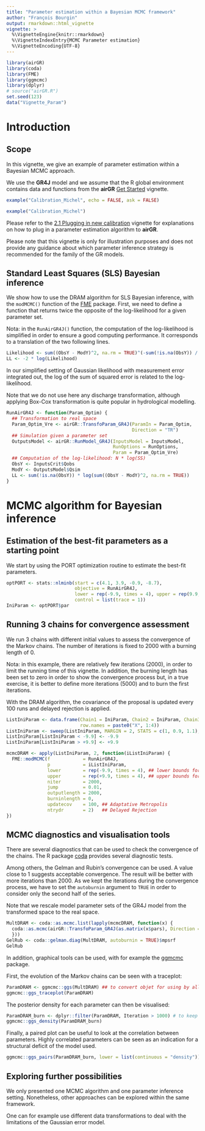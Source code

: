 ---
title: "Parameter estimation within a Bayesian MCMC framework"
author: "François Bourgin"
output: rmarkdown::html_vignette
vignette: >
  %\VignetteEngine{knitr::rmarkdown}
  %\VignetteIndexEntry{MCMC Parameter estimation}
  %\VignetteEncoding{UTF-8}
---



```{r, include=FALSE, fig.keep='none', results='hide'}
library(airGR)
library(coda)
library(FME)
library(ggmcmc)
library(dplyr)
# source("airGR.R")
set.seed(123)
data("Vignette_Param")
```



# Introduction

## Scope

In this vignette, we give an example of parameter estimation within a Bayesian MCMC approach.

We use the **GR4J** model and we assume that the R global environment contains data and functions from the **airGR** [Get Started](V01_get_started.html) vignette.

```{r, warning=FALSE, fig.keep='none', results='hide', fig.height=10, fig.width=10, eval=TRUE, echo=FALSE, message=FALSE}
example("Calibration_Michel", echo = FALSE, ask = FALSE)
```
```{r, echo=TRUE, eval=FALSE}
example("Calibration_Michel")
```

Please refer to the [2.1 Plugging in new calibration](V02.1_param_optim.html) vignette for explanations on how to plug in a parameter estimation algorithm to **airGR**.


Please note that this vignette is only for illustration purposes and does not provide any guidance about which parameter inference strategy is recommended for the family of the GR models.

## Standard Least Squares (SLS) Bayesian inference

We show how to use the DRAM algorithm for SLS Bayesian inference, with the `modMCMC()` function of the [FME](https://cran.r-project.org/package=FME) package.
First, we need to define a function that returns twice the opposite of the log-likelihood for a given parameter set.

Nota: in the `RunAirGR4J()` function, the computation of the log-likelihood is simplified in order to ensure a good computing performance. It corresponds to a translation  of the two following lines. 
```{r, echo=TRUE, eval=FALSE}
Likelihood <- sum((ObsY - ModY)^2, na.rm = TRUE)^(-sum(!is.na(ObsY)) / 2)
LL <- -2 * log(Likelihood)
```

In our simplified setting of Gaussian likelihood with measurement error integrated out, the log of the sum of squared error is related to the log-likelihood.

Note that we do not use here any discharge transformation, although applying Box-Cox transformation is quite popular in hydrological modelling.

```{r, results='hide'}
RunAirGR4J <- function(Param_Optim) {
  ## Transformation to real space
  Param_Optim_Vre <- airGR::TransfoParam_GR4J(ParamIn = Param_Optim,
                                              Direction = "TR")
  ## Simulation given a parameter set
  OutputsModel <- airGR::RunModel_GR4J(InputsModel = InputsModel,
                                       RunOptions = RunOptions,
                                       Param = Param_Optim_Vre)
  ## Computation of the log-likelihood: N * log(SS)
  ObsY <- InputsCrit$Qobs
  ModY <- OutputsModel$Qsim
  LL <- sum(!is.na(ObsY)) * log(sum((ObsY - ModY)^2, na.rm = TRUE))
}
```

# MCMC algorithm for Bayesian inference

## Estimation of the best-fit parameters as a starting point
We start by using the PORT optimization routine to estimate the best-fit parameters.
```{r, results='hide', eval=FALSE}
optPORT <- stats::nlminb(start = c(4.1, 3.9, -0.9, -8.7), 
                         objective = RunAirGR4J,
                         lower = rep(-9.9, times = 4), upper = rep(9.9, times = 4),
                         control = list(trace = 1))
IniParam <- optPORT$par
```

## Running 3 chains for convergence assessment

We run 3 chains with different initial values to assess the convergence of the Markov chains.
The number of iterations is fixed to 2000 with a burning length of 0.

Nota: in this example, there are relatively few iterations (2000), in order to limit the running time of this vignette. In addition, the burning length has been set to zero in order to show the convergence process but, in a true exercise, it is better to define more iterations (5000) and to burn the first iterations.

With the DRAM algorithm, the covariance of the proposal is updated every 100 runs and delayed rejection is applied.

```{r, results='hide', eval=FALSE}
ListIniParam <- data.frame(Chain1 = IniParam, Chain2 = IniParam, Chain3 = IniParam,
                           row.names = paste0("X", 1:4))
ListIniParam <- sweep(ListIniParam, MARGIN = 2, STATS = c(1, 0.9, 1.1), FUN = "*")
ListIniParam[ListIniParam < -9.9] <- -9.9
ListIniParam[ListIniParam > +9.9] <- +9.9

mcmcDRAM <- apply(ListIniParam, 2, function(iListIniParam) {
  FME::modMCMC(f            = RunAirGR4J,
               p            = iListIniParam,
               lower        = rep(-9.9, times = 4), ## lower bounds for GR4J
               upper        = rep(+9.9, times = 4), ## upper bounds for GR4J
               niter        = 2000,
               jump         = 0.01,
               outputlength = 2000,
               burninlength = 0,
               updatecov    = 100, ## Adaptative Metropolis
               ntrydr       = 2)   ## Delayed Rejection
})
```

## MCMC diagnostics and visualisation tools

There are several diagnostics that can be used to check the convergence of the chains.
The R package [coda](https://cran.r-project.org/package=coda) provides several diagnostic tests.

Among others, the Gelman and Rubin's convergence can be used. A value close to 1 suggests acceptable convergence.
The result will be better with more iterations than 2000. As we kept the iterations during the convergence process, we have to set the `autoburnin` argument to `TRUE` in order to consider only the second half of the series.

Note that we rescale model parameter sets of the GR4J model from the transformed space to the real space.

```{r, results='hide'}
MultDRAM <- coda::as.mcmc.list(lapply(mcmcDRAM, function(x) {
  coda::as.mcmc(airGR::TransfoParam_GR4J(as.matrix(x$pars), Direction = "TR"))
  }))
GelRub <- coda::gelman.diag(MultDRAM, autoburnin = TRUE)$mpsrf
GelRub
```

In addition, graphical tools can be used, with for example the [ggmcmc](https://cran.r-project.org/package=ggmcmc) package.



First, the evolution of the Markov chains can be seen with a traceplot:

```{r, fig.width=6, fig.height=9, warning=FALSE}
ParamDRAM <- ggmcmc::ggs(MultDRAM) ## to convert objet for using by all ggs_* graphical functions
ggmcmc::ggs_traceplot(ParamDRAM)
```

The posterior density for each parameter can then be visualised:
```{r, fig.width=6, fig.height=9, warning=FALSE}
ParamDRAM_burn <- dplyr::filter(ParamDRAM, Iteration > 1000) # to keep only the second half of the series
ggmcmc::ggs_density(ParamDRAM_burn)
```

Finally, a paired plot can be useful to look at the correlation between parameters.
Highly correlated parameters can be seen as an indication for a structural deficit of the model used.
```{r, fig.width=6, fig.height=6}
ggmcmc::ggs_pairs(ParamDRAM_burn, lower = list(continuous = "density"))
```

## Exploring further possibilities

We only presented one MCMC algorithm and one parameter inference setting.
Nonetheless, other approaches can be explored within the same framework.

One can for example use different data transformations to deal with the limitations of the Gaussian error model.

<!-- Another extension is to infer the parameters of more advanced error model in addition of the **GR4J** model parameters.  -->


